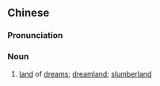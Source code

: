 {{also|梦乡}}
==Chinese==
{{zh-forms|s=梦乡}}

===Pronunciation===
{{zh-pron
|m=mèngxiāng
|c=mung6 hoeng1
|mn=bāng-hiong
|cat=n
}}

===Noun===
{{zh-noun}}

# [[land]] of [[dream]]s; [[dreamland]]; [[slumberland]]